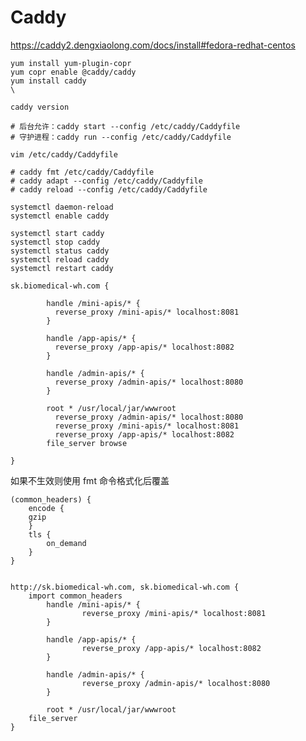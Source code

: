 # Caddy

https://caddy2.dengxiaolong.com/docs/install#fedora-redhat-centos

```shell
yum install yum-plugin-copr
yum copr enable @caddy/caddy
yum install caddy
\

caddy version

# 后台允许：caddy start --config /etc/caddy/Caddyfile
# 守护进程：caddy run --config /etc/caddy/Caddyfile

vim /etc/caddy/Caddyfile

# caddy fmt /etc/caddy/Caddyfile
# caddy adapt --config /etc/caddy/Caddyfile
# caddy reload --config /etc/caddy/Caddyfile

systemctl daemon-reload
systemctl enable caddy

systemctl start caddy
systemctl stop caddy
systemctl status caddy
systemctl reload caddy
systemctl restart caddy
```

```Caddyfile
sk.biomedical-wh.com {  

        handle /mini-apis/* {  
          reverse_proxy /mini-apis/* localhost:8081  
        }  
        
        handle /app-apis/* {  
          reverse_proxy /app-apis/* localhost:8082  
        }  
  
        handle /admin-apis/* {  
          reverse_proxy /admin-apis/* localhost:8080  
        }  
        
        root * /usr/local/jar/wwwroot  
          reverse_proxy /admin-apis/* localhost:8080  
          reverse_proxy /mini-apis/* localhost:8081  
          reverse_proxy /app-apis/* localhost:8082  
        file_server browse  
        
}
```

如果不生效则使用 fmt 命令格式化后覆盖

```
(common_headers) {
    encode {
	gzip
    }
    tls {
        on_demand
    }
}


http://sk.biomedical-wh.com, sk.biomedical-wh.com {
	import common_headers
        handle /mini-apis/* {
                reverse_proxy /mini-apis/* localhost:8081
        }

        handle /app-apis/* {
                reverse_proxy /app-apis/* localhost:8082
        }

        handle /admin-apis/* {
                reverse_proxy /admin-apis/* localhost:8080
        }

        root * /usr/local/jar/wwwroot
	file_server
}

```